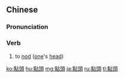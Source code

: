 {{also|点头}}
==Chinese==
{{zh-forms|s=点头}}

===Pronunciation===
{{zh-pron
|m=diǎntóu
|c=dim2 tau4
|cat=v
}}

===Verb===
{{zh-verb}}

# to [[nod]] ([[one]]'s [[head]])

[[ko:點頭]]
[[hu:點頭]]
[[mg:點頭]]
[[ja:點頭]]
[[ru:點頭]]
[[tl:點頭]]